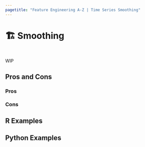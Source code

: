 ```yaml
---
pagetitle: "Feature Engineering A-Z | Time Series Smoothing"
---
```


# 🏗️ Smoothing {#sec-time-series-smooth}

::: {style="visibility: hidden; height: 0px;"}
## Smoothing
:::

WIP

## Pros and Cons

### Pros

### Cons

## R Examples

## Python Examples

